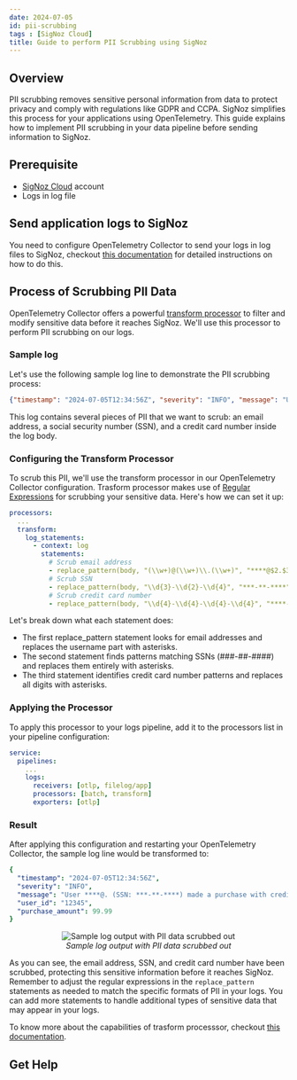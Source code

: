 ```yaml
---
date: 2024-07-05
id: pii-scrubbing
tags : [SigNoz Cloud]
title: Guide to perform PII Scrubbing using SigNoz
---
```



## Overview

PII scrubbing removes sensitive personal information from data to protect privacy and comply with regulations like GDPR and CCPA. SigNoz simplifies this process for your applications using OpenTelemetry. This guide explains how to implement PII scrubbing in your data pipeline before sending information to SigNoz.

## Prerequisite
- [SigNoz Cloud](https://signoz.io/teams/) account
- Logs in log file

## Send application logs to SigNoz

You need to configure OpenTelemetry Collector to send your logs in log files to SigNoz, checkout [this documentation](https://signoz.io/docs/userguide/collect_logs_from_file/)
for detailed instructions on how to do this.

## Process of Scrubbing PII Data

OpenTelemetry Collector offers a powerful [transform processor](https://github.com/open-telemetry/opentelemetry-collector-contrib/blob/main/processor/transformprocessor/README.md) to filter and modify sensitive data before it reaches SigNoz. We'll use this processor to perform PII scrubbing on our logs.

### Sample log 

Let's use the following sample log line to demonstrate the PII scrubbing process:

```json
{"timestamp": "2024-07-05T12:34:56Z", "severity": "INFO", "message": "User john.doe@example.com (SSN: 123-45-6789) made a purchase with credit card 4111-1111-1111-1111", "user_id": "12345", "purchase_amount": 99.99}
```

This log contains several pieces of PII that we want to scrub: an email address, a social security number (SSN), and a credit card number inside the log body.
### Configuring the Transform Processor
To scrub this PII, we'll use the transform processor in our OpenTelemetry Collector configuration. Trasform processor makes use of [Regular Expressions](https://developer.mozilla.org/en-US/docs/Web/JavaScript/Guide/Regular_expressions) for scrubbing your sensitive data. Here's how we can set it up:

```yaml
processors:
  ...
  transform:
    log_statements:
      - context: log
        statements:
          # Scrub email address
          - replace_pattern(body, "(\\w+)@(\\w+)\\.(\\w+)", "****@$2.$3")
          # Scrub SSN
          - replace_pattern(body, "\\d{3}-\\d{2}-\\d{4}", "***-**-****")
          # Scrub credit card number
          - replace_pattern(body, "\\d{4}-\\d{4}-\\d{4}-\\d{4}", "****-****-****-****")
```

Let's break down what each statement does:

- The first replace_pattern statement looks for email addresses and replaces the username part with asterisks.
- The second statement finds patterns matching SSNs (###-##-####) and replaces them entirely with asterisks.
- The third statement identifies credit card number patterns and replaces all digits with asterisks.

### Applying the Processor
To apply this processor to your logs pipeline, add it to the processors list in your pipeline configuration:
```yaml
service:
  pipelines:
    ...
    logs:
      receivers: [otlp, filelog/app]
      processors: [batch, transform]
      exporters: [otlp]
```
### Result
After applying this configuration and restarting your OpenTelemetry Collector, the sample log line would be transformed to:
```yaml
{
  "timestamp": "2024-07-05T12:34:56Z",
  "severity": "INFO",
  "message": "User ****@. (SSN: ***-**-****) made a purchase with credit card ****-****-****-****",
  "user_id": "12345",
  "purchase_amount": 99.99
}
```
<figure data-zoomable align='center'>
    <img src="/img/docs/logs-management/guides/sample-log-scrubbed-output.webp" alt="Sample log output with PII data scrubbed out"/>
    <figcaption><i>Sample log output with PII data scrubbed out</i></figcaption>
</figure>

As you can see, the email address, SSN, and credit card number have been scrubbed, protecting this sensitive information before it reaches SigNoz.
Remember to adjust the regular expressions in the `replace_pattern` statements as needed to match the specific formats of PII in your logs. You can add more statements to handle additional types of sensitive data that may appear in your logs.


To know more about the capabilities of trasform processsor, checkout [this documentation](https://github.com/open-telemetry/opentelemetry-collector-contrib/blob/main/processor/transformprocessor/README.md).

## Get Help

<GetHelp /> 
